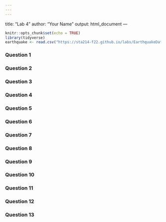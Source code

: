 ```yaml
---
---
---
```

title: "Lab 4"
author: "Your Name"
output: html_document
---

```r
knitr::opts_chunk$set(echo = TRUE)
library(tidyverse)
earthquake <- read.csv("https://sta214-f22.github.io/labs/EarthquakeData.csv")
```

### Question 1


### Question 2


### Question 3


### Question 4


### Question 5


### Question 6


### Question 7


### Question 8


### Question 9


### Question 10


### Question 11


### Question 12


### Question 13

